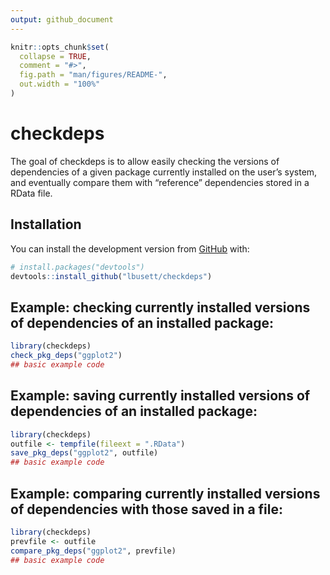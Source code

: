 ```yaml
---
output: github_document
---
```


<!-- README.md is generated from README.Rmd. Please edit that file -->

```r
knitr::opts_chunk$set(
  collapse = TRUE,
  comment = "#>",
  fig.path = "man/figures/README-",
  out.width = "100%"
)
```

# checkdeps

<!-- badges: start -->
<!-- badges: end -->

The goal of checkdeps is to allow easily checking the versions of dependencies of a given package 
currently installed on the user's system, and eventually compare them with "reference" 
dependencies stored in a RData file. 

## Installation

You can install the development version from [GitHub](https://github.com/) with:

``` r
# install.packages("devtools")
devtools::install_github("lbusett/checkdeps")
```
## Example: checking currently installed versions of dependencies of an installed package:

```r
library(checkdeps)
check_pkg_deps("ggplot2")
## basic example code
```

## Example: saving currently installed versions of dependencies of an installed package:

```r
library(checkdeps)
outfile <- tempfile(fileext = ".RData")
save_pkg_deps("ggplot2", outfile)
## basic example code
```

## Example: comparing currently installed versions of dependencies with those saved in a file:

```r
library(checkdeps)
prevfile <- outfile
compare_pkg_deps("ggplot2", prevfile)
## basic example code
```
